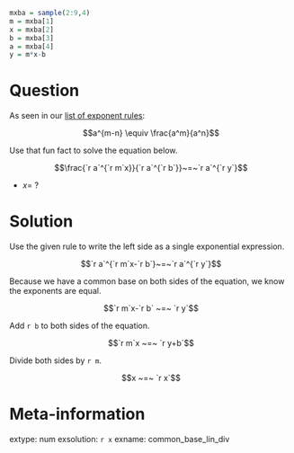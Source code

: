 ```r
mxba = sample(2:9,4)
m = mxba[1]
x = mxba[2]
b = mxba[3]
a = mxba[4]
y = m*x-b

```

Question
========

As seen in our [list of exponent rules](https://chadworley.github.io/a2/u18/Exponent_rules.html):

$$a^{m-n} \equiv \frac{a^m}{a^n}$$

Use that fun fact to solve the equation below.

$$\frac{`r a`^{`r m`x}}{`r a`^{`r b`}}~=~`r a`^{`r y`}$$

* $x=~?$ 

Solution
========

Use the given rule to write the left side as a single exponential expression.

$$`r a`^{`r m`x-`r b`}~=~`r a`^{`r y`}$$


Because we have a common base on both sides of the equation, we know the exponents are equal.

$$`r m`x-`r b` ~=~ `r y`$$

Add `r b` to both sides of the equation.


$$`r m`x ~=~ `r y+b`$$

Divide both sides by `r m`.


$$x ~=~ `r x`$$


Meta-information
============
extype: num
exsolution: `r x`
exname: common_base_lin_div